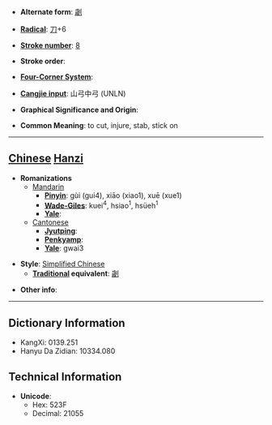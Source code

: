 * '''Alternate form''': [[劌]]

* '''[[Wiktionary:Chinese radical index| Radical]]''': [[Wiktionary:Chinese radical index 刀|刀]]+6

* '''[[Wiktionary:Chinese total strokes index|Stroke number]]''': [[Wiktionary:Chinese total strokes index 8|8]]

* '''Stroke order''': 

* '''[[Wiktionary:Chinese four corner index|Four-Corner System]]''': 

* '''[[Wiktionary:Chinese Cangjie index|Cangjie input]]''': 山弓中弓 (UNLN)

* '''Graphical Significance and Origin''': 

* '''Common Meaning''': to cut, injure, stab, stick on

----

== [[Chinese]] [[Hanzi]] ==

* '''Romanizations'''
** [[Mandarin]]
*** '''[[Pinyin]]''': gùi (gui4), xiāo (xiao1), xuē (xue1)
*** '''[[Wade-Giles]]''': kuei<sup>4</sup>, hsiao<sup>1</sup>, hsüeh<sup>1</sup>
*** '''[[Yale]]''': 
**[[Cantonese]]
***'''[[Jyutping]]''':
***'''[[Penkyamp]]''': 
***'''[[Yale]]''': gwai3

* '''Style''': [[Simplified Chinese]] 
** '''[[Traditional Chinese|Traditional]] equivalent''': [[劌]]

* '''Other info''': 

----

== Dictionary Information ==

* KangXi: 0139.251
* Hanyu Da Zidian: 10334.080

== Technical Information ==

* '''Unicode''':
** Hex: 523F
** Decimal: 21055